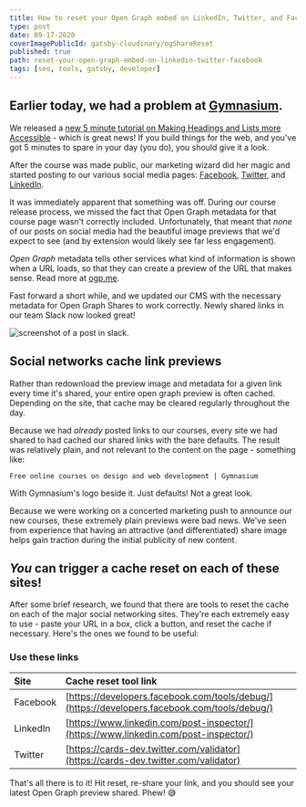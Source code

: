 ```yaml
---
title: How to reset your Open Graph embed on LinkedIn, Twitter, and Facebook
type: post
date: 09-17-2020
coverImagePublicId: gatsby-cloudinary/ogShareReset
published: true
path: reset-your-open-graph-embed-on-linkedin-twitter-facebook
tags: [seo, tools, gatsby, developer]
---
```


## Earlier today, we had a problem at [Gymnasium](https://www.thegymnasium.com).

We released a [new 5 minute tutorial on Making Headings and Lists more Accessible](https://thegymnasium.com/take5/making-headings-and-lists-more-accessible) - which is great news! If you build things for the web, and you've got 5 minutes to spare in your day (you do), you should give it a look.

After the course was made public, our marketing wizard did her magic and started posting to our various social media pages: [Facebook](https://www.facebook.com/aquentgymnasium), [Twitter](https://twitter.com/AquentGymnasium), and [LinkedIn](https://www.linkedin.com/school/gymnasium/). 

It was immediately apparent that something was off. During our course release process, we missed the fact that Open Graph metadata for that course page wasn't correctly included. Unfortunately, that meant that _none_ of our posts on social media had the beautiful image previews that we'd expect to see (and by extension would likely see far less engagement).

<Aside>
  <em>Open Graph</em> metadata tells other services what kind of information is shown when a URL loads, so that they can create a preview of the URL that makes sense. Read more at <a href="https://ogp.me" target="_blank" rel="noopener noreferrer">ogp.me</a>.
</Aside>

Fast forward a short while, and we updated our CMS with the necessary metadata for Open Graph Shares to work correctly.  Newly shared links in our team Slack now looked great! 

<Image
  publicId="posts/open-graph-cache-reset/slack-after"
  alt="screenshot of a post in slack"
  caption="Screenshot from slack after the fix - our new course was shared with the correct image"
/>.

## Social networks cache link previews

Rather than redownload the preview image and metadata for a given link every time it's shared, your entire open graph preview is often cached.  Depending on the site, that cache may be cleared regularly throughout the day.  

Because we had _already_ posted links to our courses, every site we had shared to had cached our shared links with the bare defaults. The result was relatively plain, and not relevant to the content on the page - something like:

`Free online courses on design and web development | Gymnasium`

With Gymnasium's logo beside it.  Just defaults! Not a great look.

Because we were working on a concerted marketing push to announce our new courses, these extremely plain previews were bad news. We've seen from experience that having an attractive (and differentiated) share image helps gain traction during the initial publicity of new content.  

## _You_ can trigger a cache reset on each of these sites!

After some brief research, we found that there are tools to reset the cache on each of the major social networking sites.  They're each extremely easy to use - paste your URL in a box, click a button, and reset the cache if necessary.  Here's the ones we found to be useful:

### Use these links

| Site | Cache reset tool link |  
| :--- | :-------------------- |
| Facebook | [https://developers.facebook.com/tools/debug/](https://developers.facebook.com/tools/debug/) |
| LinkedIn | [https://www.linkedin.com/post-inspector/](https://www.linkedin.com/post-inspector/) |
| Twitter | [https://cards-dev.twitter.com/validator](https://cards-dev.twitter.com/validator) |

That's all there is to it! Hit reset, re-share your link, and you should see your latest Open Graph preview shared.  Phew! 😅
